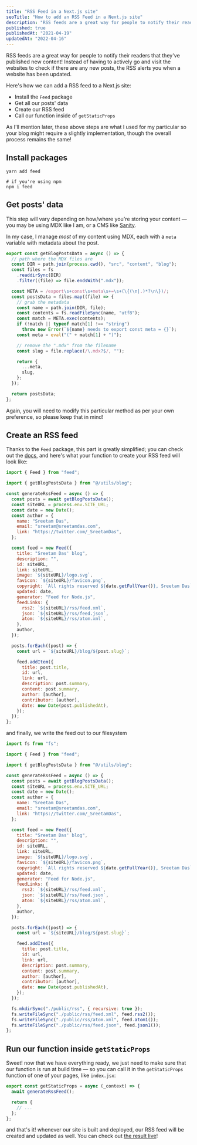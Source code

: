```yaml
---
title: "RSS Feed in a Next.js site"
seoTitle: "How to add an RSS Feed in a Next.js site"
description: "RSS feeds are a great way for people to notify their readers that they've published new content! Here's how to add an RSS feed for a Next.js site"
published: true
publishedAt: "2021-04-19"
updatedAt: "2022-04-16"
---
```


RSS feeds are a great way for people to notify their readers that they've published new content! Instead of having to actively go and visit the websites to check if there are any new posts, the RSS alerts you when a website has been updated.

Here's how we can add a RSS feed to a Next.js site:

- Install the `Feed` package
- Get all our posts' data
- Create our RSS feed
- Call our function inside of `getStaticProps`

As I'll mention later, these above steps are what I used for my particular so your blog might require a slightly implementation, though the overall process remains the same!

## Install packages

```shell
yarn add feed

# if you're using npm
npm i feed
```

## Get posts' data

This step will vary depending on how/where you're storing your content — you may be using MDX like I am, or a CMS like [Sanity](https://www.sanity.io).

In my case, I manage _most_ of my content using MDX, each with a `meta` variable with metadata about the post.

```js
export const getBlogPostsData = async () => {
  // path where the MDX files are
  const DIR = path.join(process.cwd(), "src", "content", "blog");
  const files = fs
    .readdirSync(DIR)
    .filter((file) => file.endsWith(".mdx"));

  const META = /export\s+const\s+meta\s+=\s+(\{(\n|.)*?\n\})/;
  const postsData = files.map((file) => {
    // grab the metadata
    const name = path.join(DIR, file);
    const contents = fs.readFileSync(name, "utf8");
    const match = META.exec(contents);
    if (!match || typeof match[1] !== "string")
      throw new Error(`${name} needs to export const meta = {}`);
    const meta = eval("(" + match[1] + ")");

    // remove the ".mdx" from the filename
    const slug = file.replace(/\.mdx?$/, "");

    return {
      ...meta,
      slug,
    };
  });

  return postsData;
};
```

Again, you will need to modify this particular method as per your own preference, so please keep that in mind!

## Create an RSS feed

Thanks to the `Feed` package, this part is greatly simplified; you can check out the [docs](https://github.com/jpmonette/feed#example), and here's what your function to create your RSS feed will look like:

```js
import { Feed } from "feed";

import { getBlogPostsData } from "@/utils/blog";

const generateRssFeed = async () => {
  const posts = await getBlogPostsData();
  const siteURL = process.env.SITE_URL;
  const date = new Date();
  const author = {
    name: "Sreetam Das",
    email: "sreetam@sreetamdas.com",
    link: "https://twitter.com/_SreetamDas",
  };

  const feed = new Feed({
    title: "Sreetam Das' blog",
    description: "",
    id: siteURL,
    link: siteURL,
    image: `${siteURL}/logo.svg`,
    favicon: `${siteURL}/favicon.png`,
    copyright: `All rights reserved ${date.getFullYear()}, Sreetam Das`,
    updated: date,
    generator: "Feed for Node.js",
    feedLinks: {
      rss2: `${siteURL}/rss/feed.xml`,
      json: `${siteURL}/rss/feed.json`,
      atom: `${siteURL}/rss/atom.xml`,
    },
    author,
  });

  posts.forEach((post) => {
    const url = `${siteURL}/blog/${post.slug}`;

    feed.addItem({
      title: post.title,
      id: url,
      link: url,
      description: post.summary,
      content: post.summary,
      author: [author],
      contributor: [author],
      date: new Date(post.publishedAt),
    });
  });
};
```

and finally, we write the feed out to our filesystem

```js highlight="1,48-51"
import fs from "fs";

import { Feed } from "feed";

import { getBlogPostsData } from "@/utils/blog";

const generateRssFeed = async () => {
  const posts = await getBlogPostsData();
  const siteURL = process.env.SITE_URL;
  const date = new Date();
  const author = {
    name: "Sreetam Das",
    email: "sreetam@sreetamdas.com",
    link: "https://twitter.com/_SreetamDas",
  };

  const feed = new Feed({
    title: "Sreetam Das' blog",
    description: "",
    id: siteURL,
    link: siteURL,
    image: `${siteURL}/logo.svg`,
    favicon: `${siteURL}/favicon.png`,
    copyright: `All rights reserved ${date.getFullYear()}, Sreetam Das`,
    updated: date,
    generator: "Feed for Node.js",
    feedLinks: {
      rss2: `${siteURL}/rss/feed.xml`,
      json: `${siteURL}/rss/feed.json`,
      atom: `${siteURL}/rss/atom.xml`,
    },
    author,
  });

  posts.forEach((post) => {
    const url = `${siteURL}/blog/${post.slug}`;

    feed.addItem({
      title: post.title,
      id: url,
      link: url,
      description: post.summary,
      content: post.summary,
      author: [author],
      contributor: [author],
      date: new Date(post.publishedAt),
    });
  });

  fs.mkdirSync("./public/rss", { recursive: true });
  fs.writeFileSync("./public/rss/feed.xml", feed.rss2());
  fs.writeFileSync("./public/rss/atom.xml", feed.atom1());
  fs.writeFileSync("./public/rss/feed.json", feed.json1());
};
```

## Run our function inside `getStaticProps`

Sweet! now that we have everything ready, we just need to make sure that our function is run at build time — so you can call it in the `getStaticProps` function of one of your pages, like `index.jsx`:

```jsx
export const getStaticProps = async (_context) => {
  await generateRssFeed();

  return {
    // ...
  };
};
```

and that's it! whenever our site is built and deployed, our RSS feed will be created and updated as well. You can check out [the result live](https://sreetamdas.com/rss/feed.xml)!
